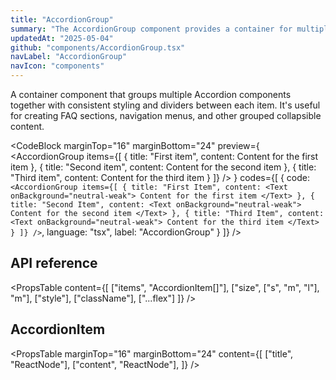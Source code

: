 ```yaml
---
title: "AccordionGroup"
summary: "The AccordionGroup component provides a container for multiple Accordion components with consistent styling and spacing."
updatedAt: "2025-05-04"
github: "components/AccordionGroup.tsx"
navLabel: "AccordionGroup"
navIcon: "components"
---
```


A container component that groups multiple Accordion components together with consistent styling and dividers between each item. It's useful for creating FAQ sections, navigation menus, and other grouped collapsible content.

<CodeBlock
  marginTop="16"
  marginBottom="24"
  preview={
    <AccordionGroup
      items={[
        {
          title: "First item",
          content: <Text onBackground="neutral-weak">Content for the first item</Text>
        },
        {
          title: "Second item",
          content: <Text onBackground="neutral-weak">Content for the second item</Text>
        },
        {
          title: "Third item",
          content: <Text onBackground="neutral-weak">Content for the third item</Text>
        }
      ]}
    />
  }
  codes={[
    {
      code:
`<AccordionGroup
    items={[
      {
        title: "First Item",
        content:
          <Text onBackground="neutral-weak">
            Content for the first item
          </Text>
      },
      {
        title: "Second Item",
        content:
          <Text onBackground="neutral-weak">
            Content for the second item
          </Text>
      },
      {
        title: "Third Item",
        content:
          <Text onBackground="neutral-weak">
            Content for the third item
          </Text>
      }
    ]}
/>`,
      language: "tsx",
      label: "AccordionGroup"
    }
  ]}
/>

## API reference

<PropsTable
  content={[
    ["items", "AccordionItem[]"],
    ["size", ["s", "m", "l"], "m"],
    ["style"],
    ["className"],
    ["...flex"]
  ]}
/>

## AccordionItem

<PropsTable
  marginTop="16"
  marginBottom="24"
  content={[
    ["title", "ReactNode"],
    ["content", "ReactNode"],
  ]}
/>